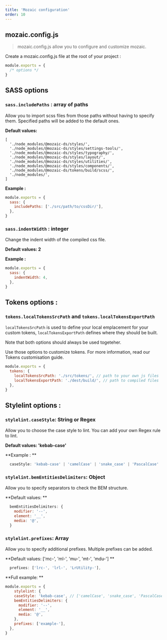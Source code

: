 ```yaml
---
title: 'Mozaic configuration'
order: 10
---
```


## mozaic.config.js

> mozaic.config.js allow you to configure and customize mozaic.

Create a mozaic.config.js file at the root of your project :

```js
module.exports = {
  /* options */
}
```

## SASS options

### `sass.includePaths` : array of paths

Allow you to import scss files from those paths without having to specify them.
Specified paths will be added to the default ones.

**Default values:**

```
[
  './node_modules/@mozaic-ds/styles/',
  './node_modules/@mozaic-ds/styles/settings-tools/',
  './node_modules/@mozaic-ds/styles/typography/',
  './node_modules/@mozaic-ds/styles/layout/',
  './node_modules/@mozaic-ds/styles/utilities/',
  './node_modules/@mozaic-ds/styles/components/',
  './node_modules/@mozaic-ds/tokens/build/scss/',
  './node_modules/',
]
```

**Example :**

```js
module.exports = {
  sass: {
    includePaths: ['./src/path/to/cssDir/'],
  },
}
```

### `sass.indentWidth` : integer

Change the indent width of the compiled css file.

**Default values: 2**

**Example :**

```js
module.exports = {
  sass: {
    indentWidth: 4,
  },
}
```

## Tokens options :

### `tokens.localTokensSrcPath` and `tokens.localTokensExportPath`

`localTokensSrcPath` is used to define your local emplacement for your custom tokens, `localTokensExportPath` defines where they should be built.

Note that both options should always be used togeteher.

Use those options to customize tokens. For more information, read our Tokens customisation guide.

```js
module.exports = {
  tokens: {
    localTokensSrcPath: './src/tokens/', // path to your own js files
    localTokensExportPath: './dest/build/', // path to compiled files
  },
}
```

## Stylelint options :

### `stylelint.caseStyle`: String or Regex 

Allow you to choose the case style to lint. You can add your own Regex rule to lint.

**Default values: 'kebab-case'**

**Example : **
```js
  caseStyle: 'kebab-case' | 'camelCase' | 'snake_case' | 'PascalCase' | /^[a-z]+(_[a-z]+)*$/ 
```

### `stylelint.bemEntitiesDelimiters`: Object

Allow you to specify separators to check the BEM structure.

**Default values: **

```js
  bemEntitiesDelimiters: {
    modifier: '--',
    element: '__',
    media: '@',
  }
```

### `stylelint.prefixes`: Array

Allow you to specify additional prefixes. Multiple prefixes can be added.

**Default values: ['mc-', 'ml-', 'mu-', 'mt-', 'mdu-'] **

```js
  prefixes: ['lrc-', 'lrl-', 'LrUtility-'],
```


**Full example: **
```js
module.exports = {
	stylelint: {
    caseStyle: 'kebab-case', // ['camelCase', 'snake_case', 'PascalCase']
    bemEntitiesDelimiters: {
      modifier: '--',
      element: '__',
      media: '@',
    },
    prefixes: ['example-'],
  },
}
```
